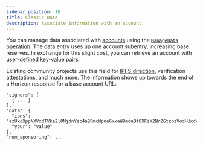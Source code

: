 ```yaml
---
sidebar_position: 10
title: Classic Data
description: Associate information with an account.
---
```


You can manage data associated with [accounts](../../fundamentals/stellar-data-structures/accounts.mdx) using the [`ManageData` operation](../../fundamentals/transactions/list-of-operations.mdx#manage-data). The data entry uses up one account subentry, increasing base reserves. In exchange for this slight cost, you can retrieve an account with [user-defined](../../../data/apis/horizon/api-reference/resources/operations/object/manage-data.mdx) key-value pairs.

Existing community projects use this field for [IPFS direction](https://docs.ipfs.tech/concepts/content-addressing/), verification attestations, and much more. The information shows up towards the end of a Horizon response for a base account URL:

```curl
"signers": [
  { ... }
],
"data": {
  "ipns": "azUxcXppNXVxdTVka2l0MjdnYzc4a2RmcWpneGxxaW9mdnBtOXFiY2NrZGtzbzVodHUxcWVjYnl5azQwY3o=",
  "your": "value"
},
"num_sponsoring": ...
```
